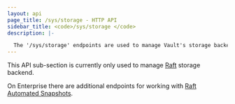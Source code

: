 ```yaml
---
layout: api
page_title: /sys/storage - HTTP API
sidebar_title: <code>/sys/storage </code>
description: |-

  The '/sys/storage' endpoints are used to manage Vault's storage backends.
---
```


This API sub-section is currently only used to manage [Raft](/vault/api-docs/system/storage/raft) storage backend.

On Enterprise there are additional endpoints for working with [Raft Automated Snapshots](/vault/api-docs/system/storage/raftautosnapshots).
